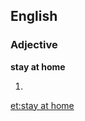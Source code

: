 ==English==

===Adjective===
'''stay at home'''

# {{alternative spelling of|[[stay-at-home]]}}

[[et:stay at home]]